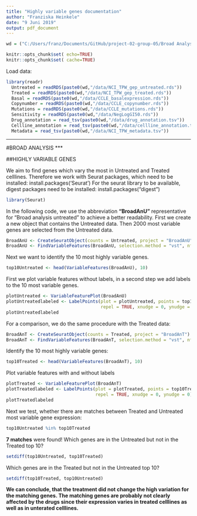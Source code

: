 ```yaml
---
title: "Highly variable genes documentation"
author: "Franziska Heinkele"
date: "9 Juni 2019"
output: pdf_document
---
```


```r
wd = ("C:/Users/franz/Documents/GitHub/project-02-group-05/Broad Analysis")
``` 

```r
knitr::opts_chunk$set( echo=TRUE)
knitr::opts_chunk$set( cache=TRUE)
```

Load data:
```r
library(readr)
  Untreated = readRDS(paste0(wd,"/data/NCI_TPW_gep_untreated.rds"))
  Treated = readRDS(paste0(wd,"/data/NCI_TPW_gep_treated.rds"))
  Basal = readRDS(paste0(wd,"/data/CCLE_basalexpression.rds"))
  Copynumber = readRDS(paste0(wd,"/data/CCLE_copynumber.rds"))
  Mutations = readRDS(paste0(wd,"/data/CCLE_mutations.rds"))
  Sensitivity = readRDS(paste0(wd,"/data/NegLogGI50.rds"))
  Drug_annotation = read_tsv(paste0(wd,"/data/drug_annotation.tsv"))
  Cellline_annotation = read_tsv(paste0(wd,"/data/cellline_annotation.tsv"))
  Metadata = read_tsv(paste0(wd,"/data/NCI_TPW_metadata.tsv"))
```


***
#BROAD ANALYSIS
***

##HIGHLY VARIABLE GENES
  
We aim to find genes which vary the most in Untreated and Treated celllines.
Therefore we work with Seurat packages, which need to be installed: install.packages('Seurat')
For the seurat library to be available, digest packages need to be installed: install.packages("digest")

```r
library(Seurat)
```

In the following code, we use the abbreviation __"BroadAnU"__ representative for "Broad analysis untreated" to achieve a better readability.
First we create a new object that contains the Untreated data. Then 2000 most variable genes are selected from the Untreated data.

```r
BroadAnU <- CreateSeuratObject(counts = Untreated, project = "BroadAnU")
BroadAnU <- FindVariableFeatures(BroadAnU, selection.method = "vst", nfeatures= 2000)
```

Next we want to identify the 10 most highly variable genes.

```r
top10Untreated <- head(VariableFeatures(BroadAnU), 10)
```

First we plot variable features without labels, in a second step we add labels to the 10 most variable genes.

```r
plotUntreated <- VariableFeaturePlot(BroadAnU)
plotUntreatedlabeled <- LabelPoints(plot = plotUntreated, points = top10Untreated,
                                    repel = TRUE, xnudge = 0, ynudge = 0)
plotUntreatedlabeled
```

For a comparison, we do the same procedure with the Treated data:

```r
BroadAnT <- CreateSeuratObject(counts = Treated, project = "BroadAnT")
BroadAnT <- FindVariableFeatures(BroadAnT, selection.method = "vst", nfeatures= 2000)
```

Identify the 10 most highly variable genes:
```r
top10Treated <- head(VariableFeatures(BroadAnT), 10)
```

Plot variable features with and without labels
```r
plotTreated <- VariableFeaturePlot(BroadAnT)
plotTreatedlabeled <- LabelPoints(plot = plotTreated, points = top10Treated,
                                  repel = TRUE, xnudge = 0, ynudge = 0)
plotTreatedlabeled
```

Next we test, whether there are matches between Treated and Untreated most variable gene expression:

```r
top10Untreated %in% top10Treated
```

__7 matches__ were found! 
Which genes are in the Untreated but not in the Treated top 10?

```r
setdiff(top10Untreated, top10Treated)
```

Which genes are in the Treated but not in the Untreated top 10?

```r
setdiff(top10Treated, top10Untreated)
```


__We can conclude, that the treatment did not change the high variation for the matching genes. The matching genes are probably not clearly affected by the drugs since their expression varies in treated celllines as well as in unterated celllines.__
